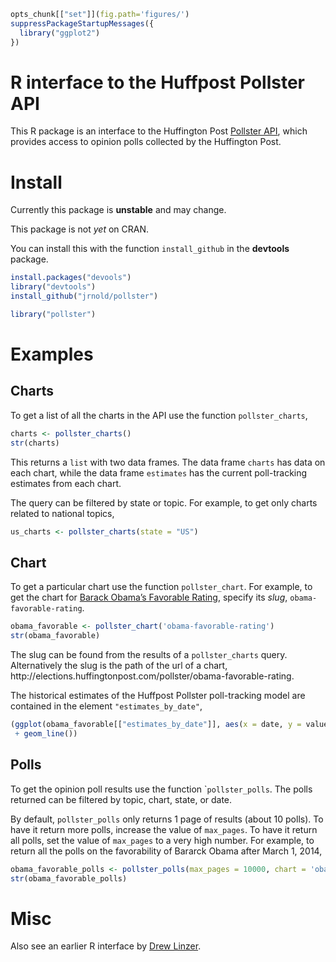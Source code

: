 ```r
opts_chunk[["set"]](fig.path='figures/')
suppressPackageStartupMessages({
  library("ggplot2")
})
```

# R interface to the Huffpost Pollster API

This R package is an interface to the Huffington Post [Pollster API](http://elections.huffingtonpost.com/pollster/api), which provides access to opinion polls collected by the Huffington Post.

# Install

Currently this package is **unstable** and may change.

This package is not *yet* on CRAN.

You can install this with the function ``install_github`` in the **devtools** package.
```r
install.packages("devools")
library("devtools")
install_github("jrnold/pollster")
```
```r
library("pollster")
```

# Examples

## Charts

To get a list of all the charts in the API use the function ``pollster_charts``,
```r
charts <- pollster_charts()
str(charts)
```
This returns a ``list`` with two data frames.
The data frame ``charts`` has data on each chart,
while the data frame ``estimates`` has the current poll-tracking estimates from each chart.

The query can be filtered by state or topic.
For example, to get only charts related to national topics,
```r
us_charts <- pollster_charts(state = "US")
```

## Chart

To get a particular chart use the function ``pollster_chart``.
For example, to get the chart for [Barack Obama's Favorable Rating](http://elections.huffingtonpost.com/pollster/obama-favorable-rating), specify its *slug*, ``obama-favorable-rating``.
```r
obama_favorable <- pollster_chart('obama-favorable-rating')
str(obama_favorable)
```
The slug can be found from the results of a ``pollster_charts`` query.
Alternatively the slug is the path of the url of a chart, http://elections.huffingtonpost.com/pollster/obama-favorable-rating.

The historical estimates of the Huffpost Pollster poll-tracking model are contained in the element ``"estimates_by_date"``,
```r
(ggplot(obama_favorable[["estimates_by_date"]], aes(x = date, y = value, color = choice))
 + geom_line())
```

## Polls

To get the opinion poll results use the function ``pollster_polls`.
The polls returned can be filtered by topic, chart, state, or date.

By default, ``pollster_polls`` only returns 1 page of results (about 10 polls).
To have it return more polls, increase the value of ``max_pages``.
To have it return all polls, set the value of ``max_pages`` to a very high number.
For example, to return all the polls on the favorability of Bararck Obama after March 1, 2014,
```r
obama_favorable_polls <- pollster_polls(max_pages = 10000, chart = 'obama-favorable-rating', after = "2014-3-1")
str(obama_favorable_polls)	
```


# Misc

Also see an earlier R interface by [Drew Linzer](https://github.com/dlinzer/pollstR/).

<!--  LocalWords:  Huffpost API Huffington CRAN github devtools str
 -->
<!--  LocalWords:  devools jrnold ggplot obama url aes favorability
 -->
<!--  LocalWords:  Bararck
 -->
<!-- -->
